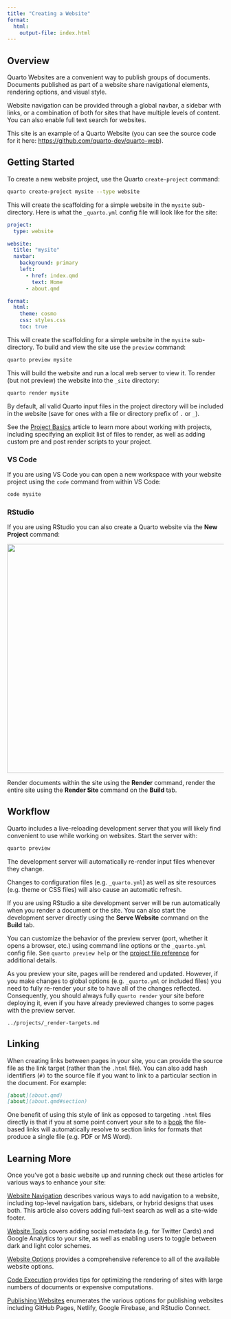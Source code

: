```yaml
---
title: "Creating a Website"
format: 
  html:
    output-file: index.html
---
```


## Overview

Quarto Websites are a convenient way to publish groups of documents. Documents published as part of a website share navigational elements, rendering options, and visual style.

Website navigation can be provided through a global navbar, a sidebar with links, or a combination of both for sites that have multiple levels of content. You can also enable full text search for websites.

This site is an example of a Quarto Website (you can see the source code for it here: <https://github.com/quarto-dev/quarto-web>).

## Getting Started

To create a new website project, use the Quarto `create-project` command:

``` bash
quarto create-project mysite --type website
```

This will create the scaffolding for a simple website in the `mysite` sub-directory. Here is what the `_quarto.yml` config file will look like for the site:

``` yaml
project:
  type: website

website:
  title: "mysite"
  navbar:
    background: primary
    left:
      - href: index.qmd
        text: Home
      - about.qmd

format:
  html:
    theme: cosmo
    css: styles.css
    toc: true
```

This will create the scaffolding for a simple website in the `mysite` sub-directory. To build and view the site use the `preview` command:

``` bash
quarto preview mysite
```

This will build the website and run a local web server to view it. To render (but not preview) the website into the `_site` directory:

``` bash
quarto render mysite
```

By default, all valid Quarto input files in the project directory will be included in the website (save for ones with a file or directory prefix of `.` or `_`).

See the [Project Basics](../projects/quarto-projects.qmd) article to learn more about working with projects, including specifying an explicit list of files to render, as well as adding custom pre and post render scripts to your project.

### VS Code

If you are using VS Code you can open a new workspace with your website project using the `code` command from within VS Code:

```bash
code mysite
```

### RStudio

If you are using RStudio you can also create a Quarto website via the **New Project** command:

![](images/rstudio-new-website.png){.border width="531"}

Render documents within the site using the **Render** command, render the entire site using the **Render Site** command on the **Build** tab.

## Workflow

Quarto includes a live-reloading development server that you will likely find convenient to use while working on websites. Start the server with:

``` bash
quarto preview
```

The development server will automatically re-render input files whenever they change.

Changes to configuration files (e.g. `_quarto.yml`) as well as site resources (e.g. theme or CSS files) will also cause an automatic refresh.

If you are using RStudio a site development server will be run automatically when you render a document or the site. You can also start the development server directly using the **Serve Website** command on the **Build** tab.

You can customize the behavior of the preview server (port, whether it opens a browser, etc.) using command line options or the `_quarto.yml` config file. See `quarto preview help` or the [project file reference](/docs/reference/projects/options.qmd#preview) for additional details.

::: callout-important
As you preview your site, pages will be rendered and updated. However, if you make changes to global options (e.g. `_quarto.yml` or included files) you need to fully re-render your site to have all of the changes reflected. Consequently, you should always fully `quarto render` your site before deploying it, even if you have already previewed changes to some pages with the preview server.
:::


```.include
../projects/_render-targets.md
```


## Linking

When creating links between pages in your site, you can provide the source file as the link target (rather than the `.html` file). You can also add hash identifiers (`#)` to the source file if you want to link to a particular section in the document. For example:

``` markdown
[about](about.qmd)
[about](about.qmd#section)
```

One benefit of using this style of link as opposed to targeting `.html` files directly is that if you at some point convert your site to a [book](../books/book-basics.qmd) the file-based links will automatically resolve to section links for formats that produce a single file (e.g. PDF or MS Word).

## Learning More

Once you've got a basic website up and running check out these articles for various ways to enhance your site:

[Website Navigation](website-navigation.qmd) describes various ways to add navigation to a website, including top-level navigation bars, sidebars, or hybrid designs that uses both. This article also covers adding full-text search as well as a site-wide footer.

[Website Tools](website-tools.qmd) covers adding social metadata (e.g. for Twitter Cards) and Google Analytics to your site, as well as enabling users to toggle between dark and light color schemes.

[Website Options](../reference/projects/websites.qmd) provides a comprehensive reference to all of the available website options.

[Code Execution](../projects/code-execution.qmd) provides tips for optimizing the rendering of sites with large numbers of documents or expensive computations.

[Publishing Websites](publishing-websites.qmd) enumerates the various options for publishing websites including GitHub Pages, Netlify, Google Firebase, and RStudio Connect.
